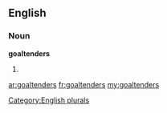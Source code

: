 ==English==

===Noun===
'''goaltenders'''

# {{plural of|[[goaltender]]}}

[[Category:English plurals]]

[[ar:goaltenders]]
[[fr:goaltenders]]
[[my:goaltenders]]